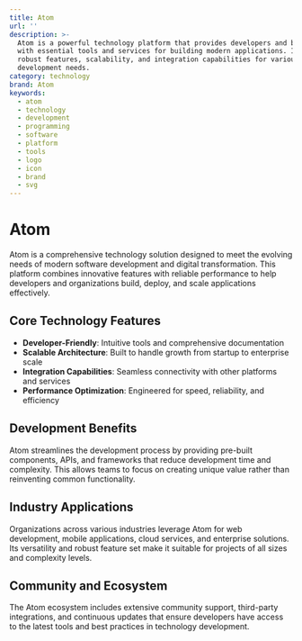 ```yaml
---
title: Atom
url: ''
description: >-
  Atom is a powerful technology platform that provides developers and businesses
  with essential tools and services for building modern applications. It offers
  robust features, scalability, and integration capabilities for various
  development needs.
category: technology
brand: Atom
keywords:
  - atom
  - technology
  - development
  - programming
  - software
  - platform
  - tools
  - logo
  - icon
  - brand
  - svg
---
```


# Atom

Atom is a comprehensive technology solution designed to meet the evolving needs of modern software development and digital transformation. This platform combines innovative features with reliable performance to help developers and organizations build, deploy, and scale applications effectively.

## Core Technology Features

- **Developer-Friendly**: Intuitive tools and comprehensive documentation
- **Scalable Architecture**: Built to handle growth from startup to enterprise scale
- **Integration Capabilities**: Seamless connectivity with other platforms and services
- **Performance Optimization**: Engineered for speed, reliability, and efficiency

## Development Benefits

Atom streamlines the development process by providing pre-built components, APIs, and frameworks that reduce development time and complexity. This allows teams to focus on creating unique value rather than reinventing common functionality.

## Industry Applications

Organizations across various industries leverage Atom for web development, mobile applications, cloud services, and enterprise solutions. Its versatility and robust feature set make it suitable for projects of all sizes and complexity levels.

## Community and Ecosystem

The Atom ecosystem includes extensive community support, third-party integrations, and continuous updates that ensure developers have access to the latest tools and best practices in technology development.
